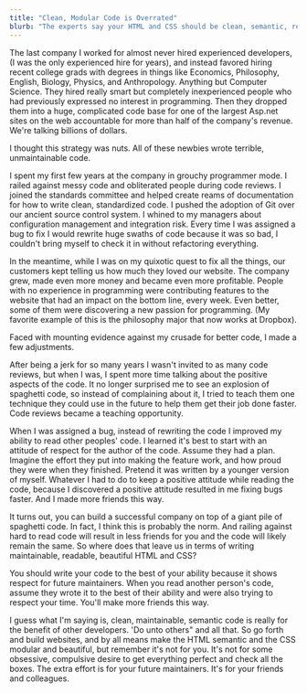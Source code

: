 ```yaml
---
title: "Clean, Modular Code is Overrated"
blurb: "The experts say your HTML and CSS should be clean, semantic, readable, and modular. But how much does it really matter? Maybe less than you think."
---
```



The last company I worked for almost never hired experienced developers, (I was the only experienced hire for years), and instead favored hiring recent college grads with degrees in things like  Economics, Philosophy, English, Biology, Physics, and Anthropology. Anything but Computer Science. They hired really smart but completely inexperienced people who had previously expressed no interest in programming. Then they dropped them into a huge, complicated code base for one of the largest Asp.net sites on the web accountable for more than half of the company's revenue. We're talking billions of dollars.

I thought this strategy was nuts. All of these newbies wrote terrible, unmaintainable code.

I spent my first few years at the company in grouchy programmer mode. I railed against messy code and obliterated people during code reviews. I joined the standards committee and helped create reams of documentation for how to write clean, standardized code. I pushed the adoption of Git over our ancient source control system. I whined to my managers about configuration management and integration risk. Every time I was assigned a bug to fix I would rewrite huge swaths of code because it was so bad, I couldn't bring myself to check it in without refactoring everything.

In the meantime, while I was on my quixotic quest to fix all the things, our customers kept telling us how much they loved our website. The company grew, made even more money and became even more profitable. People with no experience in programming were contributing features to the website that had an impact on the bottom line, every week.  Even better, some of them were discovering a new passion for programming. (My favorite example of this is the philosophy major that now works at Dropbox).

Faced with mounting evidence against my crusade for better code, I made a few adjustments.

After being a jerk for so many years I wasn't invited to as many code reviews, but when I was, I spent more time talking about the positive aspects of the code. It no longer surprised me to see an explosion of spaghetti code, so instead of complaining about it, I tried to teach them one technique they could use in the future to help them get their job done faster. Code reviews became a teaching opportunity.

When I was assigned a bug, instead of rewriting the code I improved my ability to read other peoples' code. I learned it's best to start with an attitude of respect for the author of the code. Assume they had a plan. Imagine the effort they put into making the feature work, and how proud they were when they finished. Pretend it was written by a younger version of myself. Whatever I had to do to keep a positive attitude while reading the code, because I discovered a positive attitude resulted in me fixing bugs faster. And I made more friends this way.

It turns out, you can build a successful company on top of a giant pile of spaghetti code. In fact, I think this is probably the norm. And railing against hard to read code will result in less friends for you and the code will likely remain the same. So where does that leave us in terms of writing maintainable, readable, beautiful HTML and CSS?

You should write your code to the best of your ability because it shows respect for future maintainers. When you read another person's code, assume they wrote it to the best of their ability and were also trying to respect your time. You'll make more friends this way.

I guess what I'm saying is, clean, maintainable, semantic code is really for the benefit of other developers. 'Do unto others" and all that. So go forth and build websites, and by all means make the HTML semantic and the CSS modular and beautiful, but remember it's not for you. It's not for some obsessive, compulsive desire to get everything perfect and check all the boxes. The extra effort is for your future maintainers. It's for your friends and colleagues.
